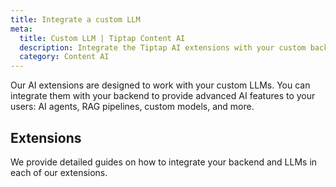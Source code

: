 ```yaml
---
title: Integrate a custom LLM
meta:
  title: Custom LLM | Tiptap Content AI
  description: Integrate the Tiptap AI extensions with your custom backend and AI models. Read about it in our docs.
  category: Content AI
---
```



Our AI extensions are designed to work with your custom LLMs. You can integrate them with your backend to provide advanced AI features to your users: AI agents, RAG pipelines, custom models, and more.

## Extensions

We provide detailed guides on how to integrate your backend and LLMs in each of our extensions.

<div className="grid sm:grid-cols-2 gap-5">
  <ProductCard
    title="AI Generation"
    description="Generate text and images and edit content with your custom AI models."
    tags={['Cloud', 'On premises']}
    documentationUrl="/content-ai/extensions/ai/custom-llms"
    icon={contentAIIcon.src}
  />
  <ProductCard
    title="AI Suggestion"
    description="Generate proofreadeing suggestions with your custom AI models."
    tags={['Beta', 'Cloud', 'On premises']}
    documentationUrl="/content-ai/extensions/ai-suggestion/custom-llms"
    icon={contentAIIcon.src}
  />
</div>
